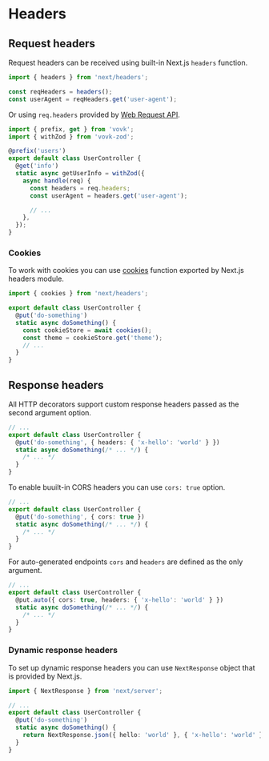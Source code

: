 # Headers

## Request headers

Request headers can be received using built-in Next.js `headers` function.

```ts
import { headers } from 'next/headers';

const reqHeaders = headers();
const userAgent = reqHeaders.get('user-agent');
```

Or using `req.headers` provided by [Web Request API](https://developer.mozilla.org/en-US/docs/Web/API/Request/headers).

```ts
import { prefix, get } from 'vovk';
import { withZod } from 'vovk-zod';

@prefix('users')
export default class UserController {
  @get('info')
  static async getUserInfo = withZod({
    async handle(req) {
      const headers = req.headers;
      const userAgent = headers.get('user-agent');

      // ...
    },
  });
}
```

### Cookies

To work with cookies you can use [cookies](https://nextjs.org/docs/app/api-reference/functions/cookies) function exported by Next.js headers module.

```ts
import { cookies } from 'next/headers';

export default class UserController {
  @put('do-something')
  static async doSomething() {
    const cookieStore = await cookies();
    const theme = cookieStore.get('theme');
    // ...
  }
}
```

## Response headers

All HTTP decorators support custom response headers passed as the second argument option.

```ts
// ...
export default class UserController {
  @put('do-something', { headers: { 'x-hello': 'world' } })
  static async doSomething(/* ... */) {
    /* ... */
  }
}
```

To enable buuilt-in CORS headers you can use `cors: true` option.

```ts
// ...
export default class UserController {
  @put('do-something', { cors: true })
  static async doSomething(/* ... */) {
    /* ... */
  }
}
```

For auto-generated endpoints `cors` and `headers` are defined as the only argument.

```ts
// ...
export default class UserController {
  @put.auto({ cors: true, headers: { 'x-hello': 'world' } })
  static async doSomething(/* ... */) {
    /* ... */
  }
}
```

### Dynamic response headers

To set up dynamic response headers you can use `NextResponse` object that is provided by Next.js.

```ts
import { NextResponse } from 'next/server';

// ...
export default class UserController {
  @put('do-something')
  static async doSomething() {
    return NextResponse.json({ hello: 'world' }, { 'x-hello': 'world' });
  }
}
```

